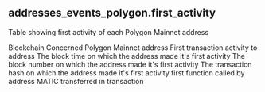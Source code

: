 ## addresses_events_polygon.first_activity 
Table showing first activity of each Polygon Mainnet address

<ParamField path="blockchain">
Blockchain
</ParamField>
<ParamField path="address">
Concerned Polygon Mainnet address
</ParamField>
<ParamField path="first_activity_to">
First transaction activity to address
</ParamField>
<ParamField path="first_block_time">
The block time on which the address made it&#x27;s first activity
</ParamField>
<ParamField path="first_block_number">
The block number on which the address made it&#x27;s first activity
</ParamField>
<ParamField path="first_tx_hash">
The transaction hash on which the address made it&#x27;s first activity
</ParamField>
<ParamField path="first_function">
first function called by address
</ParamField>
<ParamField path="first_matic_transferred">
MATIC transferred in transaction
</ParamField>
